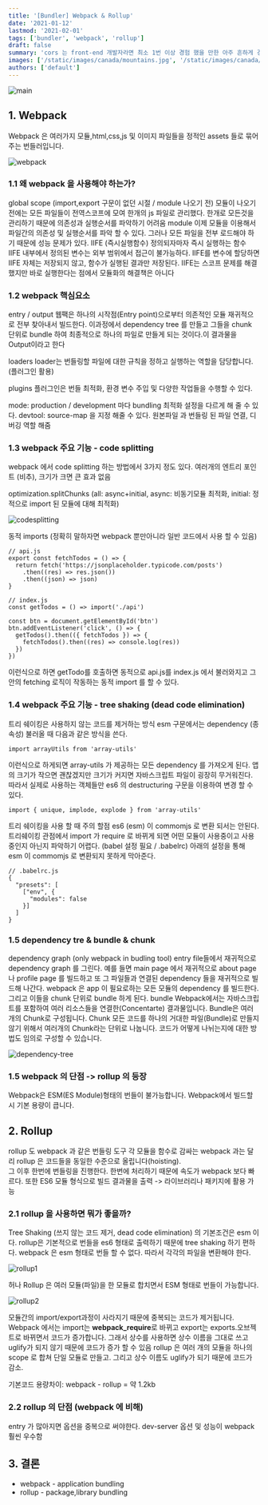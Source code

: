 ```yaml
---
title: '[Bundler] Webpack & Rollup'
date: '2021-01-12'
lastmod: '2021-02-01'
tags: ['bundler', 'webpack', 'rollup']
draft: false
summary: 'cors 는 front-end 개발자라면 최소 1번 이상 경험 했을 만한 아주 흔하게 경험 할 수 있는 이슈 중에 하나 입니다. 과거에 초짜 시절에 친구들과 협업하면서 미리 개발해 놓은 api 로 부터 데이터를 받아 랜더링 하는 작업에서 처음 cors 를 경험 헀을 때의 기억을 되살리면서 포스팅을 작성해보았습니다.'
images: ['/static/images/canada/mountains.jpg', '/static/images/canada/toronto.jpg']
authors: ['default']
---
```


![main](/static/webpack-rollup/cover.jpg)

## 1. Webpack

Webpack 은 여러가지 모듈,html,css,js 및 이미지 파일들을 정적인 assets 들로 묶어주는 번들러입니다.

![webpack](/static/webpack-rollup/webpack.png)

### 1.1 왜 webpack 을 사용해야 하는가?

global scope (import,export 구문이 없던 시절 / module 나오기 전)
모듈이 나오기 전에는 모든 파일들이 전역스코프에 모여 한개의 js 파일로 관리했다. 한개로 모든것을 관리하기 때문에 의존성과 실행순서를 파악하기 어려움
module
이제 모듈을 이용해서 파일간의 의존성 및 실행순서를 파악 할 수 있다. 그러나 모든 파일을 전부 로드해야 하기 때문에 성능 문제가 있다.
IIFE (즉시실행함수)
정의되자마자 즉시 실행하는 함수
IIFE 내부에서 정의된 변수는 외부 범위에서 접근이 불가능하다.
IIFE를 변수에 할당하면 IIFE 자체는 저장되지 않고, 함수가 실행된 결과만 저장된다.
IIFE는 스코프 문제를 해결했지만 바로 실행한다는 점에서 모듈화의 해결책은 아니다

### 1.2 webpack 핵심요소

entry / output
웹팩은 하나의 시작점(Entry point)으로부터 의존적인 모듈 재귀적으로 전부 찾아내서 빌드한다. 이과정에서 dependency tree 를 만들고 그들을 chunk 단위로 bundle 하여 최종적으로 하나의 파일로 만들게 되는 것이다.이 결과물을 Output이라고 한다

loaders
loader는 번들링할 파일에 대한 규칙을 정하고 실행하는 역할을 담당합니다. (플러그인 활용)

plugins
플러그인은 번들 최적화, 환경 변수 주입 및 다양한 작업들을 수행할 수 있다.

mode: production / development 마다 bundling 최적화 설정을 다르게 해 줄 수 있다.
devtool: source-map 을 지정 해줄 수 있다. 원본파일 과 번들링 된 파일 연결, 디버깅 역할 해줌

### 1.3 webpack 주요 기능 - code splitting

webpack 에서 code splitting 하는 방법에서 3가지 정도 있다.
여러개의 엔트리 포인트 (비추), 크기가 크면 큰 효과 없음

optimization.splitChunks (all: async+initial, async: 비동기모듈 최적화, initial: 정적으로 import 된 모듈에 대해 최적화)

![codesplitting](/static/webpack-rollup/codesplitting.png)

동적 imports (정확히 말하자면 webpack 뿐만아니라 일반 코드에서 사용 할 수 있음)

```tsx
// api.js
export const fetchTodos = () => {
  return fetch('https://jsonplaceholder.typicode.com/posts')
    .then((res) => res.json())
    .then((json) => json)
}

// index.js
const getTodos = () => import('./api')

const btn = document.getElementById('btn')
btn.addEventListener('click', () => {
  getTodos().then(({ fetchTodos }) => {
    fetchTodos().then((res) => console.log(res))
  })
})
```

이런식으로 하면 getTodo를 호출하면 동적으로 api.js를 index.js 에서 불러와지고 그안의 fetching 로직이 작동하는 동적 import 를 할 수 있다.

### 1.4 webpack 주요 기능 - tree shaking (dead code elimination)

트리 쉐이킹은 사용하지 않는 코드를 제거하는 방식
esm 구문에서는 dependency (종속성) 불러올 때 다음과 같은 방식을 쓴다.

```tsx
import arrayUtils from 'array-utils'
```

이런식으로 하게되면 array-utils 가 제공하는 모든 dependency 를 가져오게 된다. 앱의 크기가 작으면 괜찮겠지만 크기가 커지면 자바스크립트 파일이 굉장히 무거워진다. 따라서 실제로 사용하는 객체들만 es6 의 destructuring 구문을 이용하여 변경 할 수 있다.

```tsx
import { unique, implode, explode } from 'array-utils'
```

트리 쉐이킹을 사용 할 때 주의 할점
es6 (esm) 이 commomjs 로 변환 되서는 안된다.
트리쉐이킹 관점에서 import 가 require 로 바뀌게 되면 어떤 모듈이 사용중이고 사용중인지 아닌지 파악하기 어렵다. (babel 설정 필요 / .babelrc) 아래의 설정을 통해 esm 이 commomjs 로 변환되지 못하게 막아준다.

```tsx
// .babelrc.js
{
  "presets": [
    ["env", {
      "modules": false
    }]
  ]
}
```

### 1.5 dependency tre & bundle & chunk

dependency graph (only webpack in budling tool)
entry file들에서 재귀적으로 dependency graph 를 그린다. 예를 들면 main page 에서 재귀적으로 about page 나 profile page 를 빌드하고 또 그 파일들과 연결된 dependency 들을 재귀적으로 빌드해 나간다.
webpack 은 app 이 필요로하는 모든 모듈의 dependency 를 빌드한다. 그리고 이들을 chunk 단위로 bundle 하게 된다.
bundle
Webpack에서는 자바스크립트를 포함하여 여러 리소스들을 연결한(Concentarte) 결과물입니다. Bundle은 여러 개의 Chunk로 구성됩니다.
Chunk
모든 코드를 하나의 거대한 파일(Bundle)로 만들지 않기 위해서 여러개의 Chunk라는 단위로 나눕니다. 코드가 어떻게 나뉘는지에 대한 방법도 임의로 구성할 수 있습니다.

![dependency-tree](/static/webpack-rollup/dependency-tree.png)

### 1.5 webpack 의 단점 -> rollup 의 등장

Webpack은 ESM(ES Module)형태의 번들이 불가능합니다.
Webpack에서 빌드할 시 기본 용량이 큽니다.

## 2. Rollup

rollup 도 webpack 과 같은 번들링 도구
각 모듈을 함수로 감싸는 webpack 과는 달리 rollup 은 코드들을 동일한 수준으로 올립니다(hoisting).  
그 이후 한번에 번들링을 진행한다.
한번에 처리하기 때문에 속도가 webpack 보다 빠르다.
또한 ES6 모듈 형식으로 빌드 결과물을 출력 -> 라이브러리나 패키지에 활용 가능

### 2.1 rollup 을 사용하면 뭐가 좋을까?

Tree Shaking (쓰지 않는 코드 제거, dead code elimination) 의 기본조건은 esm 이다. rollup은 기본적으로 번들을 es6 형태로 출력하기 때문에 tree shaking 하기 편하다. webpack 은 esm 형태로 번들 할 수 없다. 따라서 각각의 파일을 변환해야 한다.

![rollup1](/static/webpack-rollup/rollup1.png)

허나 Rollup 은 여러 모듈(파일)을 한 모듈로 합치면서 ESM 형태로 번들이 가능합니다.

![rollup2](/static/webpack-rollup/rollup2.png)

모듈간의 import/export과정이 사라지기 때문에 중복되는 코드가 제거됩니다.
Webpack 에서는 import는 **webpack_require**로 바뀌고 export는 exports.오브젝트로 바뀌면서 코드가 증가합니다. 그래서 상수를 사용하면 상수 이름을 그대로 쓰고 uglify가 되지 않기 때문에 코드가 증가 할 수 있음
rollup 은 여러 개의 모듈을 하나의 scope 로 합쳐 단일 모듈로 만들고. 그리고 상수 이름도 uglify가 되기 때문에 코드가 감소.

기본코드 용량차이: webpack - rollup = 약 1.2kb

### 2.2 rollup 의 단점 (webpack 에 비해)

entry 가 많아지면 옵션을 중복으로 써야한다.
dev-server 옵션 및 성능이 webpack 훨씬 우수함

## 3. 결론

- webpack - application bundling
- rollup - package,library bundling
